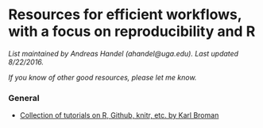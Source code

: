 # Resources for efficient workflows, with a focus on reproducibility and R

*List maintained by Andreas Handel (ahandel@uga.edu). Last updated 8/22/2016.*

*If you know of other good resources, please let me know.*



### General

- [Collection of tutorials on R, Github, knitr, etc. by Karl Broman](http://kbroman.org/pages/tutorials.html)






